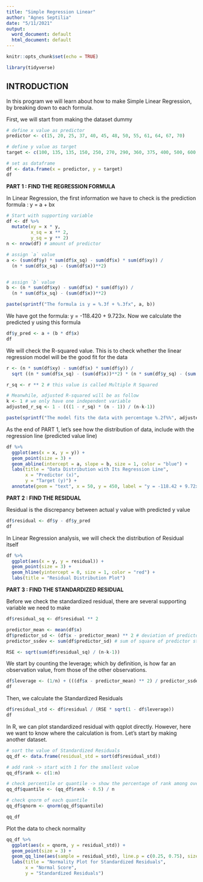 ---
title: "Simple Regression Linear"
author: "Agnes Septilia"
date: "5/11/2021"
output:
  word_document: default
  html_document: default
---

```{r setup, include=FALSE}
knitr::opts_chunk$set(echo = TRUE)
```

```{r}
library(tidyverse)
```

## INTRODUCTION

In this program we will learn about how to make Simple Linear Regression, by breaking down to each formula.

First, we will start from making the dataset dummy

```{r}
# define x value as predictor
predictor <- c(15, 20, 25, 37, 40, 45, 48, 50, 55, 61, 64, 67, 70)

# define y value as target
target <- c(100, 135, 135, 150, 250, 270, 290, 360, 375, 400, 500, 600, 700)

# set as dataframe
df <- data.frame(x = predictor, y = target)
df
```
**PART 1 : FIND THE REGRESSION FORMULA**

In Linear Regression, the first information we have to check is the prediction formula : y = a + bx
```{r}
# Start with supporting variable
df <- df %>% 
  mutate(xy = x * y,
         x_sq = x ** 2,
         y_sq = y ** 2)
n <- nrow(df) # amount of predictor 

# assign `a` value
a <- (sum(df$y) * sum(df$x_sq) - sum(df$x) * sum(df$xy)) / 
  (n * sum(df$x_sq) - (sum(df$x))**2)


# assign `b` value
b <- (n * sum(df$xy) - sum(df$x) * sum(df$y)) /
  (n * sum(df$x_sq) - (sum(df$x))**2)

paste(sprintf("The formula is y = %.3f + %.3fx", a, b))

```

We have got the formula: y = -118.420 + 9.723x.
Now we calculate the predicted y using this formula
```{r}
df$y_pred <- a + (b * df$x)
df
```
We will check the R-squared value.
This is to check whether the linear regression model will be the good fit for the data
```{r}
r <- (n * sum(df$xy) - sum(df$x) * sum(df$y)) / 
  sqrt ((n * sum(df$x_sq) - (sum(df$x))**2) * (n * sum(df$y_sq) - (sum(df$y))**2))

r_sq <- r ** 2 # this value is called Multiple R Squared

# Meanwhile, adjusted R-squared will be as follow
k <- 1 # we only have one independent variable
adjusted_r_sq <- 1 - (((1 - r_sq) * (n - 1)) / (n-k-1))

paste(sprintf("The model fits the data with percentage %.2f%%", adjusted_r_sq*100))
``` 

As the end of PART 1, let's see how the distribution of data, include with the regression line (predicted value line)
```{r}
df %>% 
  ggplot(aes(x = x, y = y)) +
  geom_point(size = 3) +
  geom_abline(intercept = a, slope = b, size = 1, color = "blue") + 
  labs(title = "Data Distribution with Its Regression Line", 
       x = "Predictor (x)",
       y = "Target (y)") +
  annotate(geom = "text", x = 50, y = 450, label = "y = -118.42 + 9.72x")
```

**PART 2 : FIND THE RESIDUAL**

Residual is the discrepancy between actual y value with predicted y value
```{r}
df$residual <- df$y - df$y_pred
df
```

In Linear Regression analysis, we will check the distribution of Residual itself
```{r}
df %>% 
  ggplot(aes(x = y, y = residual)) +
  geom_point(size = 3) + 
  geom_hline(yintercept = 0, size = 1, color = "red") + 
  labs(title = "Residual Distribution Plot")
```

**PART 3 : FIND THE STANDARDIZED RESIDUAL**

Before we check the standardized residual, there are several supporting variable we need to make
```{r}
df$residual_sq <- df$residual ** 2

predictor_mean <- mean(df$x)
df$predictor_sd <- (df$x - predictor_mean) ** 2 # deviation of predictor data
predictor_ssdev <- sum(df$predictor_sd) # sum of square of predictor standard deviation 

RSE <- sqrt(sum(df$residual_sq) / (n-k-1))
```

We start by counting the leverage; which by definition, is how far an observation value, from those of the other observations.
```{r}
df$leverage <- (1/n) + (((df$x - predictor_mean) ** 2) / predictor_ssdev)
df
```

Then, we calculate the Standardized Residuals
```{r}
df$residual_std <- df$residual / (RSE * sqrt(1 - df$leverage))
df
```

In R, we can plot standardized residual with qqplot directly.
However, here we want to know where the calculation is from. 
Let's start by making another dataset.
```{r}
# sort the value of Standardized Residuals
qq_df <- data.frame(residual_std = sort(df$residual_std))

# add rank -> start with 1 for the smallest value
qq_df$rank <- c(1:n)

# check percentile or quantile -> show the percentage of rank among overall
qq_df$quantile <- (qq_df$rank - 0.5) / n

# check qnorm of each quantile
qq_df$qnorm <- qnorm(qq_df$quantile)

qq_df
```

Plot the data to check normality
```{r}
qq_df %>% 
  ggplot(aes(x = qnorm, y = residual_std)) +
  geom_point(size = 3) +
  geom_qq_line(aes(sample = residual_std), line.p = c(0.25, 0.75), size = 1, color = "magenta") + 
  labs(title = "Normality Plot for Standardized Residuals",
       x = "Normal Score", 
       y = "Standardized Residuals")
```

